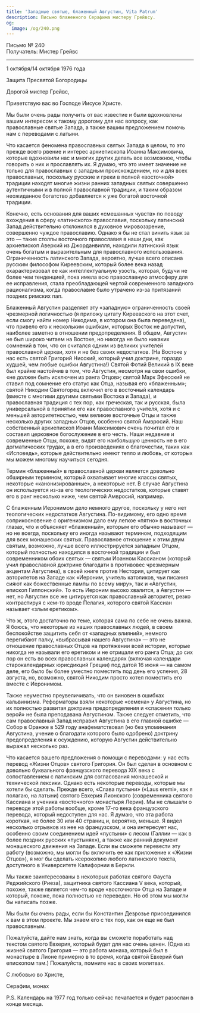 ```yaml
---
title: 'Западные святые, блаженный Августин, Vita Patrum'
description: Письмо блаженного Серафима мистеру Грейвсу.
og:
  image: /og/240.png
---
```


<div style={{textAlign:'right', fontFamily:'monospace'}}>Письмо № 240</div>
<div style={{textAlign:'left', fontFamily:'monospace'}}>Получатель: Мистер Грейвс</div>

---

1 октября/14 октября 1976 года

Защита Пресвятой Богородицы

Дорогой мистер Грейвс,

Приветствую вас во Господе Иисусе Христе.

Мы были очень рады получить от вас известие и были вдохновлены вашим интересом к такому дорогому для нас вопросу, как православные святые Запада, а также вашим предложением помочь нам с переводами с латыни.

Что касается феномена православных святых Запада в целом, то это прежде всего рвение и интерес архиепископа Иоанна Максимовича, которые вдохновили нас и многих других делать все возможное, чтобы говорить о них и прославлять их. Я думаю, что это имеет значение не только для православных с западным происхождением, но и для всех православных, поскольку русские и греки в полной «восточной» традиции находят многие жизни ранних западных святых совершенно аутентичными и в полной православной традиции, и таким образом неожиданное богатство добавляется к уже богатой восточной традиции.

Конечно, есть основания для ваших «смешанных чувств» по поводу вхождения в сферу «латинского» православия, поскольку латинский Запад действительно отклонился в духовное мировоззрение, совершенно чуждое православию. Однако я бы не стал винить язык за это — такие столпы восточного православия в наши дни, как архиепископ Аверкий из Джорданвилля, находили латинский язык очень богатым и выразительным для православного использования. Ограниченность латинского Запада, вероятно, лучше всего описана русским философом Киреевским, который более века назад охарактеризовал ее как интеллектуальную узость, которая, будучи не более чем тенденцией, пока имела всю православную атмосферу для ее исправления, стала преобладающей чертой современного западного рационализма, когда православие было утрачено из-за притязаний поздних римских пап.

Блаженный Августин разделяет эту «западную» ограниченность своей чрезмерной логичностью (я приложу цитату Киреевского на этот счет, если смогу найти номер Никодима, в котором она была переведена), что привело его к нескольким ошибкам, которых Восток не допустил, наиболее заметно в отношении предопределения. В общем, Августин не был широко читаем на Востоке, но никогда не было никаких сомнений в том, что он считался одним из великих учителей православной церкви, хотя и не без своих недостатков. (На Востоке у нас есть святой Григорий Нисский, который учил доктрине, гораздо худшей, чем любые ошибки Августина!) Святой Фотий Великий в IX веке был крайне настойчив в том, что Августин, несмотря на свои ошибки, «не должен быть исключен из ранга Отцов»; святой Марк Эфесский не ставил под сомнение его статус как Отца, называя его «блаженным»; святой Никодим Святогорец включил его в восточный календарь (вместе с многими другими святыми Востока и Запада), и православная традиция с тех пор, как греческая, так и русская, была универсальной в принятии его как православного учителя, хотя и с меньшей авторитетностью, чем великие восточные Отцы и также несколько других западных Отцов, особенно святой Амвросий. Наш собственный архиепископ Иоанн Максимович очень почитал его и составил церковное богослужение в его честь. Наши недавние и современные Отцы, похоже, видят его наибольшую ценность не в его догматических трудах, а в его произведениях о благочестии, таких как «Исповедь», которые действительно имеют тепло и любовь, от которых мы можем многому научиться сегодня.

Термин «блаженный» в православной церкви является довольно обширным термином, который охватывает многие классы святых, некоторые «канонизированные», а некоторые нет. В случае Августина он используется из-за его теологических недостатков, которые ставят его в ранг несколько ниже, чем святой Амвросий, например.

С блаженным Иеронимом дело немного другое, поскольку у него нет теологических недостатков Августина. По-видимому, его одно время соприкосновение с оригенизмом дало ему легкое «пятно» в восточных глазах, что и объясняет «блаженный», которым его обычно называют — но не всегда, поскольку его иногда называют термином, подходящим для всех монашеских святых. Православное отношение к этим двум святым, возможно, лучше всего иллюстрируется западным Отцом, который полностью находился в восточной традиции и был современником обоих святых — святым Иоанном Кассианом (который учил православной доктрине благодати в противовес чрезмерным акцентам Августина), в своей книге против Нестория, цитирует как авторитетов на Западе как «Иероним, учитель католиков, чьи писания сияют как божественные лампы по всему миру», так и «Августин, епископ Гиппонский». То есть Иероним высоко хвалится, а Августин — нет, но Августин все же цитируется как православный авторитет, резко контрастируя с кем-то вроде Пелагия, которого святой Кассиан называет «злым еретиком».

Что ж, этого достаточно по теме, которая сама по себе не очень важна. Я боюсь, что некоторые из наших православных людей, в своем беспокойстве защитить себя от «западных влияний», немного перегибают палку, «выбрасывая нашего Августина» — это не отношение православных Отцов на протяжении всей истории, которые никогда не называли его еретиком и не отрицали его ранга Отца; до сих пор он есть во всех православных календарях (включая календари старокалендарных юрисдикций Греции) под датой 16 июня — на самом деле, его было бы более уместно поместить под день его успения, 28 августа, но, возможно, святой Никодим просто хотел поместить его вместе с Иеронимом.

Также неуместно преувеличивать, что он виновен в ошибках кальвинизма. Реформаторы взяли некоторые «семена» у Августина, но их полностью развитая доктрина предопределения и «спасения только верой» не была преподавана Августином. Также следует отметить, что сам православный Запад исправил Августина в его главной ошибке — Собор в Оранже в 529 году анафематствовал (но без упоминания Августина, учение о благодати которого было одобрено) доктрину предопределения к осуждению, которую Августин действительно выражал несколько раз.

Что касается вашего предложения о помощи с переводами: у нас есть перевод «Жизни Отцов» святого Григория. Он был сделан в основном с довольно буквального французского перевода XIX века с сопоставлением с латинским для согласования монашеской и технической лексики. Однако есть некоторые переводы, которые мы хотели бы сделать. Прежде всего, «Слава пустыни» («Laus eremi», как я полагаю, на латыни) святого Евхерия Лионского (современника святого Кассиана и ученика «восточного» монастыря Лерин). Мы не слышали о переводе этой работы вообще, кроме 17-го века французского перевода, который недоступен для нас. Я думаю, что эта работа короткая, не более 30 или 40 страниц и, вероятно, меньше. Я видел несколько отрывков из нее на французском, и она интересует нас, особенно своим соединением идей «пустыни» с лесом (Галлии — как в более поздних русских «пустынях»), а также как ранний документ монашеского движения на Западе. Если вы сможете перевести эту работу (возможно, мы могли бы включить ее как приложение к «Жизни Отцов»), я мог бы сделать ксерокопию любого латинского текста, доступного в Университете Калифорнии в Беркли.

Мы также заинтересованы в некоторых работах святого Фауста Реджийского (Риеза), защитника святого Кассиана V века, который, похоже, также является чем-то вроде «восточного» Отца на Западе и который, похоже, пока полностью не переведен. Но об этом мы могли бы написать позже.

Мы были бы очень рады, если бы Константин Дезрозье присоединился к вам в этом проекте. Мы знаем его с тех пор, как он еще не был православным.

Пожалуйста, дайте нам знать, когда вы сможете поработать над текстом святого Евхерия, который будет для нас очень ценен. (Одна из жизней святого Григория — это работа монаха, который был в монастыре в Лионе примерно в то время, когда святой Евхерий был епископом там.) Пожалуйста, помните нас в своих молитвах.

С любовью во Христе,

Серафим, монах

P.S. Календарь на 1977 год только сейчас печатается и будет разослан в конце месяца.
